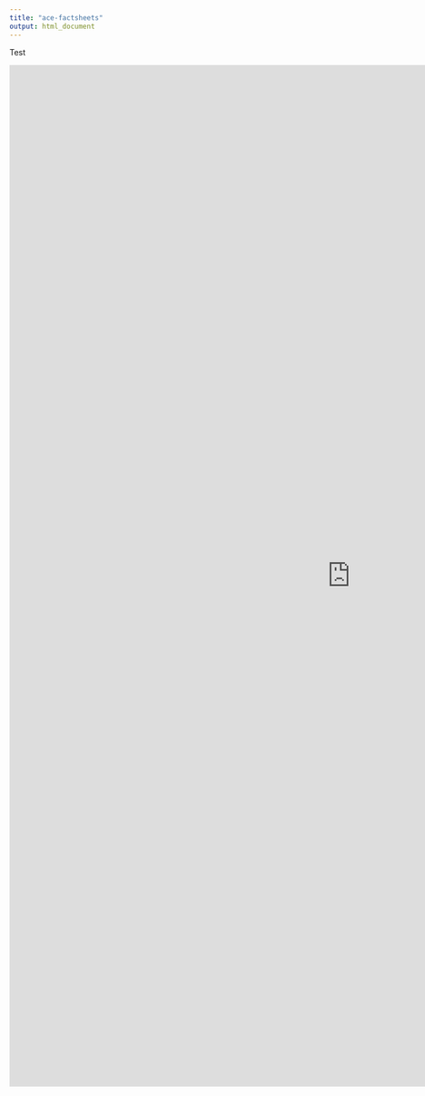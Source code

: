 ```yaml
---
title: "ace-factsheets"
output: html_document
---
```


Test 

<div class="flex-container mt-2">

<div class="row align-items-start">
<div class="col-md-12" >
<div class="row align-items-start">
<div id="ansp-fsheet">
<iframe title="PBI 2020 Onedrive database" width="1200" height="1800" src="https://app.powerbi.com/view?r=eyJrIjoiNjFjM2RkYzEtYWEyMi00OTJjLWEyYjYtYTkyZmQ1YWJlMzVhIiwidCI6Ijc2ZjMzYzIwLTU5NzktNDQwOC1hZGY3LThiM2M0YmU5NWU1MiIsImMiOjl9" frameborder="0" allowFullScreen="true"></iframe>
</div><!-- closes iframe container -->
</div><!-- closes secondary row-->
</div><!-- closes col 12-->

</div><!-- closes row -->
</div><!-- closes container -->
